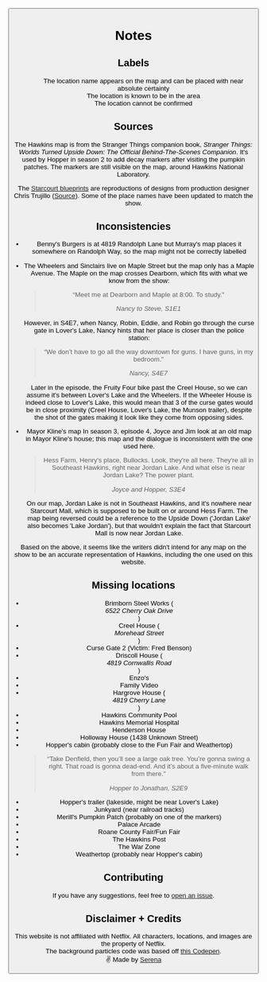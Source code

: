 

<title>Hawkins Map</title>

<main className={styles.notes}>

<Button href="/" label="← Back to map" size="sm" />

<h1 className="screenReaderText">Notes</h1>

## Labels

<dl>
  <dt>
    <LocationStatusChip status="confirmed" />
  </dt>
  <dd>
    The location name appears on the map and can be placed with near absolute
    certainty
  </dd>
  <dt>
    <LocationStatusChip status="approx" />
  </dt>
  <dd>The location is known to be in the area</dd>
  <dt>
    <LocationStatusChip status="maybe" />
  </dt>
  <dd>The location cannot be confirmed</dd>
</dl>

## Sources

The Hawkins map is from the Stranger Things companion book, _Stranger Things: Worlds Turned Upside Down: The Official Behind-The-Scenes Companion_. It's used by Hopper in season 2 to add decay markers after visiting the pumpkin patches. The markers are still visible on the map, around Hawkins National Laboratory.

The [Starcourt blueprints](/starcourt) are reproductions of designs from production designer Chris Trujillo ([Source](https://deadline.com/2020/06/stranger-things-production-designer-chris-trujillo-netflix-the-art-of-craft-interview-1202950693/)). Some of the place names have been updated to match the show.

## Inconsistencies

- Benny's Burgers is at 4819 Randolph Lane but Murray's map places it somewhere on Randolph Way, so the map might not be correctly labelled
- The Wheelers and Sinclairs live on Maple Street but the map only has a Maple Avenue. The Maple on the map crosses Dearborn, which fits with what we know from the show:

  > “Meet me at Dearborn and Maple at 8:00. To study."
  >
  > <cite>Nancy to Steve, S1E1</cite>

  However, in S4E7, when Nancy, Robin, Eddie, and Robin go through the curse gate in Lover's Lake, Nancy hints that her place is closer than the police station:

  > “We don’t have to go all the way downtown for guns. I have guns, in my bedroom."
  >
  > <cite>Nancy, S4E7</cite>

  Later in the episode, the Fruity Four bike past the Creel House, so we can assume it's between Lover's Lake and the Wheelers. If the Wheeler House is indeed close to Lover's Lake, this would mean that 3 of the curse gates would be in close proximity (Creel House, Lover's Lake, the Munson trailer), despite the shot of the gates making it look like they come from opposing sides.

- Mayor Kline's map
  In season 3, episode 4, Joyce and Jim look at an old map in Mayor Kline's house; this map and the dialogue is inconsistent with the one used here.

  > Hess Farm, Henry's place, Bullocks. Look, they're all here. They're all in Southeast Hawkins, right near Jordan Lake. And what else is near Jordan Lake? The power plant.
  >
  > <cite>Joyce and Hopper, S3E4</cite>

  On our map, Jordan Lake is not in Southeast Hawkins, and it's nowhere near Starcourt Mall, which is supposed to be built on or around Hess Farm. The map being reversed could be a reference to the Upside Down ('Jordan Lake' also becomes 'Lake Jordan'), but that wouldn't explain the fact that Starcourt Mall is now near Jordan Lake.

Based on the above, it seems like the writers didn't intend for any map on the show to be an accurate representation of Hawkins, including the one used on this website.

## Missing locations

- Brimborn Steel Works (<address>6522 Cherry Oak Drive</address>)
- Creel House (<address>Morehead Street</address>)
- Curse Gate 2 (Victim: Fred Benson)
- Driscoll House (<address>4819 Cornwallis Road</address>)
- Enzo's
- Family Video
- Hargrove House (<address>4819 Cherry Lane</address>)
- Hawkins Community Pool
- Hawkins Memorial Hospital
- Henderson House
- Holloway House (1438 Unknown Street)
- Hopper's cabin (probably close to the Fun Fair and Weathertop)
  > “Take Denfield, then you’ll see a large oak tree. You’re gonna swing a right. That road is gonna dead-end. And it’s about a five-minute walk from there."
  >
  > <cite>Hopper to Jonathan, S2E9</cite>
- Hopper's trailer (lakeside, might be near Lover's Lake)
- Junkyard (near railroad tracks)
- Merill's Pumpkin Patch (probably on one of the markers)
- Palace Arcade
- Roane County Fair/Fun Fair
- The Hawkins Post
- The War Zone
- Weathertop (probably near Hopper's cabin)

## Contributing

If you have any suggestions, feel free to [open an issue](https://github.com/serenastorm/hawkins-map/issues).

## Disclaimer + Credits

This website is not affiliated with Netflix. All characters, locations, and images are the property of Netflix.\
The background particles code was based off [this Codepen](https://codepen.io/soluml/pen/DvagNZ).\
&#9996; Made by <a href="https://www.antonettiserena.com" target="_blank" rel="noopener noreferrer">Serena</a>

</main>
